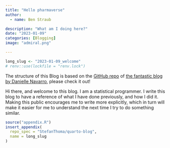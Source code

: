 ```yaml
---
title: "Hello pharmaverse"
author:
  - name: Ben Straub

description: "What am I doing here?"
date: "2023-01-09"
categories: [Blogging]
image: "admiral.png"

---
```


<!--------------- my typical setup ----------------->

```r
long_slug <- "2023-01-09_welcome"
# renv::use(lockfile = "renv.lock")
```


<!--------------- post begins here ----------------->
The structure of this Blog is based on the [GitHub repo](https://github.com/djnavarro/quarto-blog) of [the fantastic blog by Danielle Navarro](https://blog.djnavarro.net/), please check it out! 

Hi there, and welcome to this blog.
I am a statistical programmer. 
I write this blog to have a reference of what I have done previously, and how I did it. 
Making this public encourages me to write more explicitly, which in turn will make it easier for me to understand the next time I try to do something similar. 





<!--------------- appendices go here ----------------->

```r
source("appendix.R")
insert_appendix(
  repo_spec = "StefanThoma/quarto-blog",
  name = long_slug
)
```



